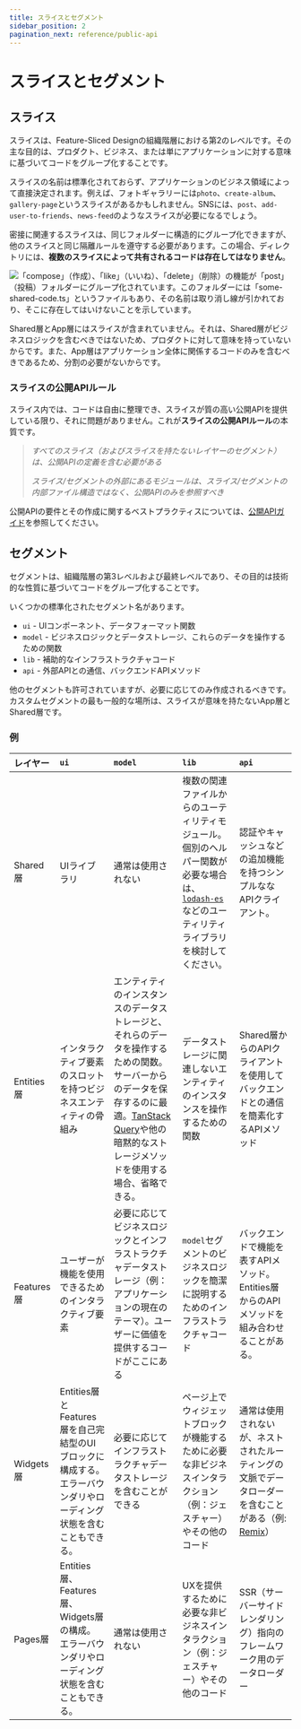 ```yaml
---
title: スライスとセグメント
sidebar_position: 2
pagination_next: reference/public-api
---
```


# スライスとセグメント

## スライス

スライスは、Feature-Sliced Designの組織階層における第2のレベルです。その主な目的は、プロダクト、ビジネス、または単にアプリケーションに対する意味に基づいてコードをグループ化することです。

スライスの名前は標準化されておらず、アプリケーションのビジネス領域によって直接決定されます。例えば、フォトギャラリーには`photo`、`create-album`、`gallery-page`というスライスがあるかもしれません。SNSには、`post`、`add-user-to-friends`、`news-feed`のようなスライスが必要になるでしょう。

密接に関連するスライスは、同じフォルダーに構造的にグループ化できますが、他のスライスと同じ隔離ルールを遵守する必要があります。この場合、ディレクトリには、**複数のスライスによって共有されるコードは存在してはなりません**。

![「compose」（作成）、「like」（いいね）、「delete」（削除）の機能が「post」（投稿）フォルダーにグループ化されています。このフォルダーには「some-shared-code.ts」というファイルもあり、その名前は取り消し線が引かれており、そこに存在してはいけないことを示しています。](/img/graphic-nested-slices.svg)

Shared層とApp層にはスライスが含まれていません。それは、Shared層がビジネスロジックを含むべきではないため、プロダクトに対して意味を持っていないからです。また、App層はアプリケーション全体に関係するコードのみを含むべきであるため、分割の必要がないからです。

### スライスの公開APIルール

スライス内では、コードは自由に整理でき、スライスが質の高い公開APIを提供している限り、それに問題がありません。これが**スライスの公開APIルール**の本質です。

> _すべてのスライス（およびスライスを持たないレイヤーのセグメント）は、公開APIの定義を含む必要がある_
>
> _スライス/セグメントの外部にあるモジュールは、スライス/セグメントの内部ファイル構造ではなく、公開APIのみを参照すべき_

公開APIの要件とその作成に関するベストプラクティスについては、[公開APIガイド][ref--public-api]を参照してください。

## セグメント

セグメントは、組織階層の第3レベルおよび最終レベルであり、その目的は技術的な性質に基づいてコードをグループ化することです。

いくつかの標準化されたセグメント名があります。
* `ui` - UIコンポーネント、データフォーマット関数
* `model` - ビジネスロジックとデータストレージ、これらのデータを操作するための関数
* `lib` - 補助的なインフラストラクチャコード
* `api` - 外部APIとの通信、バックエンドAPIメソッド

他のセグメントも許可されていますが、必要に応じてのみ作成されるべきです。カスタムセグメントの最も一般的な場所は、スライスが意味を持たないApp層とShared層です。

### 例

| レイヤー       | `ui`         | `model`      | `lib`        | `api`        |
| :-----------  | :----------- | :----------- | :----------- | :----------- |
| Shared層      | UIライブラリ | 通常は使用されない | 複数の関連ファイルからのユーティリティモジュール。<br />個別のヘルパー関数が必要な場合は、[`lodash-es`][ext--lodash]などのユーティリティライブラリを検討してください。 | 認証やキャッシュなどの追加機能を持つシンプルななAPIクライアント。 |
| Entities層    | インタラクティブ要素のスロットを持つビジネスエンティティの骨組み | エンティティのインスタンスのデータストレージと、それらのデータを操作するための関数。<br />サーバーからのデータを保存するのに最適。[TanStack Query][ext--tanstack-query]や他の暗黙的なストレージメソッドを使用する場合、省略できる。 | データストレージに関連しないエンティティのインスタンスを操作するための関数 | Shared層からのAPIクライアントを使用してバックエンドとの通信を簡素化するAPIメソッド |
| Features層    | ユーザーが機能を使用できるためのインタラクティブ要素 | 必要に応じてビジネスロジックとインフラストラクチャデータストレージ（例：アプリケーションの現在のテーマ）。ユーザーに価値を提供するコードがここにある | `model`セグメントのビジネスロジックを簡潔に説明するためのインフラストラクチャコード | バックエンドで機能を表すAPIメソッド。<br />Entities層からのAPIメソッドを組み合わせることがある。 |
| Widgets層     | Entities層とFeatures層を自己完結型のUIブロックに構成する。<br />エラーバウンダリやローディング状態を含むこともできる。 | 必要に応じてインフラストラクチャデータストレージを含むことができる | ページ上でウィジェットブロックが機能するために必要な非ビジネスインタラクション（例：ジェスチャー）やその他のコード | 通常は使用されないが、ネストされたルーティングの文脈でデータローダーを含むことがある（例: [Remix][ext--remix]） |
| Pages層       | Entities層、Features層、Widgets層の構成。<br />エラーバウンダリやローディング状態を含むこともできる。 | 通常は使用されない | UXを提供するために必要な非ビジネスインタラクション（例：ジェスチャー）やその他のコード | SSR（サーバーサイドレンダリング）指向のフレームワーク用のデータローダー |

[ref--public-api]: /docs/reference/public-api

[ext--lodash]: https://www.npmjs.com/package/lodash-es
[ext--tanstack-query]: https://tanstack.com/query/latest
[ext--remix]: https://remix.run

